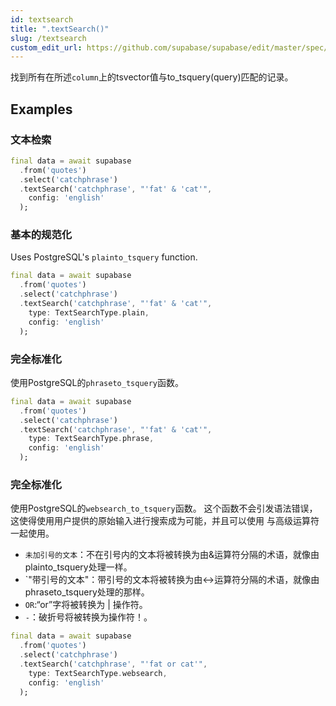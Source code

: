 ```yaml
---
id: textsearch
title: ".textSearch()"
slug: /textsearch
custom_edit_url: https://github.com/supabase/supabase/edit/master/spec/supabase_dart_v1.yml
---
```


找到所有在所述`column`上的tsvector值与to_tsquery(query)匹配的记录。




















## Examples

### 文本检索



```dart
final data = await supabase
  .from('quotes')
  .select('catchphrase')
  .textSearch('catchphrase', "'fat' & 'cat'", 
    config: 'english' 
  );
```

### 基本的规范化

Uses PostgreSQL's `plainto_tsquery` function.

```dart
final data = await supabase
  .from('quotes')
  .select('catchphrase')
  .textSearch('catchphrase', "'fat' & 'cat'",  
    type: TextSearchType.plain,
    config: 'english' 
  );
```

### 完全标准化

使用PostgreSQL的`phraseto_tsquery`函数。

```dart
final data = await supabase
  .from('quotes')
  .select('catchphrase')
  .textSearch('catchphrase', "'fat' & 'cat'",  
    type: TextSearchType.phrase,
    config: 'english' 
  );
```

### 完全标准化

使用PostgreSQL的`websearch_to_tsquery`函数。
这个函数不会引发语法错误，这使得使用用户提供的原始输入进行搜索成为可能，并且可以使用 
与高级运算符一起使用。

- `未加引号的文本`：不在引号内的文本将被转换为由&运算符分隔的术语，就像由plainto_tsquery处理一样。
- `"带引号的文本"：带引号的文本将被转换为由<->运算符分隔的术语，就像由phraseto_tsquery处理的那样。
- `OR`:“or”字将被转换为 | 操作符。
- `-`：破折号将被转换为操作符！。


```dart
final data = await supabase
  .from('quotes')
  .select('catchphrase')
  .textSearch('catchphrase', "'fat or cat'",  
    type: TextSearchType.websearch,
    config: 'english'
  );
```